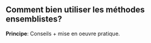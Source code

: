 <!-- ::: {.content-visible unless-format="html"}
```{=typst}
#chapter[Comment bien utiliser les méthodes ensemblistes?]
```
::: -->

::: {.content-visible when-format="html"}
# Comment bien utiliser les méthodes ensemblistes?
:::

__Principe__: Conseils + mise en oeuvre pratique.


